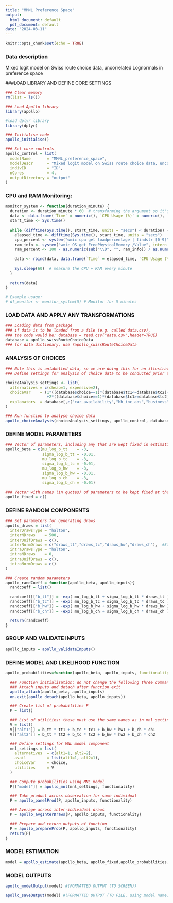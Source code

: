 ```yaml
---
title: "MMNL Preference Space"
output:
  html_document: default
  pdf_document: default
date: "2024-03-11"
---
```


```r
knitr::opts_chunk$set(echo = TRUE)
```


### Data description
Mixed logit model on Swiss route choice data, uncorrelated Lognormals in preference space

###LOAD LIBRARY AND DEFINE CORE SETTINGS                     

```r
### Clear memory
rm(list = ls())

### Load Apollo library
library(apollo)

#load dplyr library
library(dplyr)

### Initialise code
apollo_initialise()

### Set core controls
apollo_control = list(
  modelName       = "MMNL_preference_space",
  modelDescr      = "Mixed logit model on Swiss route choice data, uncorrelated Lognormals in preference space",
  indivID         = "ID",  
  nCores          = 4,
  outputDirectory = "output"
)

```
### CPU and RAM Monitoring:

```r
monitor_system <- function(duration_minute) {
  duration <- duration_minute * 60  # transforming the argument so it's in minutes instead of seconds
  data <- data.frame(`Time` = numeric(), `CPU Usage (%)` = numeric(), `RAM Usage (%)` = numeric())
  start_time <- Sys.time()
  
  while (difftime(Sys.time(), start_time, units = "secs") < duration) {
    elapsed_time <- difftime(Sys.time(), start_time, units = "secs")
    cpu_percent <- system("wmic cpu get loadpercentage | findstr [0-9]", intern = TRUE)
    ram_info <- system("wmic OS get FreePhysicalMemory /Value", intern = TRUE)
    ram_percent <- 100 - as.numeric(sub("\\D", "", ram_info)) / as.numeric(system("wmic computersystem get TotalPhysicalMemory /Value", intern = TRUE)) * 100
    
    data <- rbind(data, data.frame(`Time` = elapsed_time, `CPU Usage (%)` = as.numeric(cpu_percent), `RAM Usage (%)` = ram_percent))
    
    Sys.sleep(60)  # measure the CPU + RAM every minute
  }
  
  return(data)
}

# Example usage:
# df_monitor <- monitor_system(5) # Monitor for 5 minutes

```


### LOAD DATA AND APPLY ANY TRANSFORMATIONS                  

```r
### Loading data from package
### if data is to be loaded from a file (e.g. called data.csv), 
### the code would be: database = read.csv("data.csv",header=TRUE)
database = apollo_swissRouteChoiceData
### for data dictionary, use ?apollo_swissRouteChoiceData

```

### ANALYSIS OF CHOICES

```r
### Note this is unlabelled data, so we are doing this for an illustration of cheap vs expensive
### Define settings for analysis of choice data to be conducted prior to model estimation

choiceAnalysis_settings <- list(
  alternatives = c(cheap=1, expensive=2),
  choiceVar    = (1*((database$choice==1)*(database$tc1<=database$tc2)+(database$choice==2)*(database$tc1>=database$tc2))
                  +2*((database$choice==1)*(database$tc1>=database$tc2)+(database$choice==2)*(database$tc1<=database$tc2))),
  explanators  = database[,c("car_availability","hh_inc_abs","business")]
)

### Run function to analyse choice data
apollo_choiceAnalysis(choiceAnalysis_settings, apollo_control, database)

```

### DEFINE MODEL PARAMETERS

```r
### Vector of parameters, including any that are kept fixed in estimation
apollo_beta = c(mu_log_b_tt    = -3,
                sigma_log_b_tt = -0.01,
                mu_log_b_tc    = -3,
                sigma_log_b_tc = -0.01,
                mu_log_b_hw    = -3,
                sigma_log_b_hw = -0.01,
                mu_log_b_ch    = -3,
                sigma_log_b_ch = -0.01)

### Vector with names (in quotes) of parameters to be kept fixed at their starting value in apollo_beta, use apollo_beta_fixed = c() if none
apollo_fixed = c()

```


### DEFINE RANDOM COMPONENTS 

```r
### Set parameters for generating draws
apollo_draws = list(
  interDrawsType = "halton",
  interNDraws    = 500,
  interUnifDraws = c(),
  interNormDraws = c("draws_tt","draws_tc","draws_hw","draws_ch"),  #Standard Normal dist draws
  intraDrawsType = "halton",
  intraNDraws    = 0,
  intraUnifDraws = c(),
  intraNormDraws = c()
)

### Create random parameters
apollo_randCoeff = function(apollo_beta, apollo_inputs){
  randcoeff = list()

  randcoeff[["b_tt"]] = -exp( mu_log_b_tt + sigma_log_b_tt * draws_tt )
  randcoeff[["b_tc"]] = -exp( mu_log_b_tc + sigma_log_b_tc * draws_tc )
  randcoeff[["b_hw"]] = -exp( mu_log_b_hw + sigma_log_b_hw * draws_hw )
  randcoeff[["b_ch"]] = -exp( mu_log_b_ch + sigma_log_b_ch * draws_ch )

  return(randcoeff)
}


```

### GROUP AND VALIDATE INPUTS

```r
apollo_inputs = apollo_validateInputs()

```

### DEFINE MODEL AND LIKELIHOOD FUNCTION

```r
apollo_probabilities=function(apollo_beta, apollo_inputs, functionality="estimate"){

  ### Function initialisation: do not change the following three commands
  ### Attach inputs and detach after function exit
  apollo_attach(apollo_beta, apollo_inputs)
  on.exit(apollo_detach(apollo_beta, apollo_inputs))

  ### Create list of probabilities P
  P = list()

  ### List of utilities: these must use the same names as in mnl_settings, order is irrelevant
  V = list()
  V[["alt1"]] = b_tt * tt1 + b_tc * tc1 + b_hw * hw1 + b_ch * ch1
  V[["alt2"]] = b_tt * tt2 + b_tc * tc2 + b_hw * hw2 + b_ch * ch2

  ### Define settings for MNL model component
  mnl_settings = list(
    alternatives  = c(alt1=1, alt2=2),
    avail         = list(alt1=1, alt2=1),
    choiceVar     = choice,
    utilities     = V
  )

  ### Compute probabilities using MNL model
  P[["model"]] = apollo_mnl(mnl_settings, functionality)

  ### Take product across observation for same individual
  P = apollo_panelProd(P, apollo_inputs, functionality)

  ### Average across inter-individual draws
  P = apollo_avgInterDraws(P, apollo_inputs, functionality)

  ### Prepare and return outputs of function
  P = apollo_prepareProb(P, apollo_inputs, functionality)
  return(P)
}

```

### MODEL ESTIMATION

```r

model = apollo_estimate(apollo_beta, apollo_fixed,apollo_probabilities, apollo_inputs)
```

### MODEL OUTPUTS

```r


apollo_modelOutput(model) #(FORMATTED OUTPUT (TO SCREEN))

apollo_saveOutput(model) #(FORMATTED OUTPUT (TO FILE, using model name))
```

